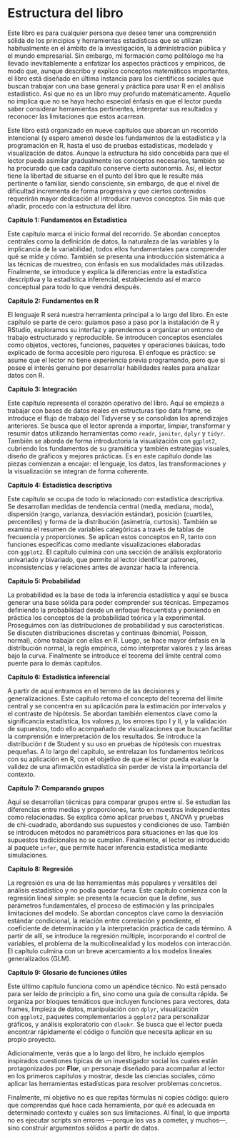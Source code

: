 # Estructura del libro {.unnumbered}

Este libro es para cualquier persona que desee tener una comprensión sólida de los principios y herramientas estadísticas que se utilizan habitualmente en el ámbito de la investigación, la administración pública y el mundo empresarial. Sin embargo, mi formación como politólogo me ha llevado inevitablemente a enfatizar los aspectos prácticos y empíricos, de modo que, aunque describo y explico conceptos matemáticos importantes, el libro está diseñado en última instancia para los científicos sociales que buscan trabajar con una base general y práctica para usar R en el análisis estadístico. Así que no es un libro muy profundo matemáticamente. Aquello no implica que no se haya hecho especial énfasis en que el lector pueda saber considerar herramientas pertinentes, interpretar sus resultados y reconocer las limitaciones que estos acarrean.

Este libro está organizado en nueve capítulos que abarcan un recorrido intencional (y espero ameno) desde los fundamentos de la estadística y la programación en R, hasta el uso de pruebas estadísticas, modelado y visualización de datos. Aunque la estructura ha sido concebida para que el lector pueda asimilar gradualmente los conceptos necesarios, también se ha procurado que cada capítulo conserve cierta autonomía. Así, el lector tiene la libertad de situarse en el punto del libro que le resulte más pertinente o familiar, siendo consciente, sin embargo, de que el nivel de dificultad incrementa de forma progresiva y que ciertos contenidos requerirán mayor dedicación al introducir nuevos conceptos. Sin más que añadir, procedo con la estructura del libro.

**Capítulo 1: Fundamentos en Estadística**

Este capítulo marca el inicio formal del recorrido. Se abordan conceptos centrales como la definición de datos, la naturaleza de las variables y la implicancia de la variabilidad, todos ellos fundamentales para comprender qué se mide y cómo. También se presenta una introducción sistemática a las técnicas de muestreo, con énfasis en sus modalidades más utilizadas. Finalmente, se introduce y explica la diferencias entre la estadística descriptiva y la estadística inferencial, estableciendo así el marco conceptual para todo lo que vendrá después.

**Capítulo 2: Fundamentos en R**

El lenguaje R será nuestra herramienta principal a lo largo del libro. En este capítulo se parte de cero: guiamos paso a paso por la instalación de R y RStudio, exploramos su interfaz y aprendemos a organizar un entorno de trabajo estructurado y reproducible. Se introducen conceptos esenciales como objetos, vectores, funciones, paquetes y operaciones básicas, todo explicado de forma accesible pero rigurosa. El enfoque es práctico: se asume que el lector no tiene experiencia previa programando, pero que sí posee el interés genuino por desarrollar habilidades reales para analizar datos con R.

**Capítulo 3: Integración**

Este capítulo representa el corazón operativo del libro. Aquí se empieza a trabajar con bases de datos reales en estructuras tipo data frame, se introduce el flujo de trabajo del Tidyverse y se consolidan los aprendizajes anteriores. Se busca que el lector aprenda a importar, limpiar, transformar y resumir datos utilizando herramientas como `readr`, `janitor`, `dplyr` y `tidyr`. También se aborda de forma introductoria la visualización con `ggplot2`, cubriendo los fundamentos de su gramática y también estrategias visuales, diseño de gráficos y mejores prácticas. Es en este capítulo donde las piezas comienzan a encajar: el lenguaje, los datos, las transformaciones y la visualización se integran de forma coherente.

**Capítulo 4: Estadística descriptiva**

Este capítulo se ocupa de todo lo relacionado con estadística descriptiva. Se desarrollan medidas de tendencia central (media, mediana, moda), dispersión (rango, varianza, desviación estándar), posición (cuartiles, percentiles) y forma de la distribución (asimetría, curtosis). También se examina el resumen de variables categóricas a través de tablas de frecuencia y proporciones. Se aplican estos conceptos en R, tanto con funciones específicas como mediante visualizaciones elaboradas con `ggplot2`. El capítulo culmina con una sección de análisis exploratorio univariado y bivariado, que permite al lector identificar patrones, inconsistencias y relaciones antes de avanzar hacia la inferencia.

**Capítulo 5: Probabilidad**

La probabilidad es la base de toda la inferencia estadística y aquí se busca generar una base sólida para poder comprender sus técnicas. Empezamos definiendo la probabilidad desde un enfoque frecuentista y poniendo en práctica los conceptos de la probabilidad teórica y la experimental. Proseguimos con las distribuciones de probabilidad y sus características. Se discuten distribuciones discretas y continuas (binomial, Poisson, normal), cómo trabajar con ellas en R. Luego, se hace mayor énfasis en la distribución normal, la regla empírica, cómo interpretar valores z y las áreas bajo la curva. Finalmente se introduce el teorema del límite central como puente para lo demás capítulos.

**Capítulo 6: Estadística inferencial**

A partir de aquí entramos en el terreno de las decisiones y generalizaciones. Este capítulo retoma el concepto del teorema del límite central y se concentra en su aplicación para la estimación por intervalos y el contraste de hipótesis. Se abordan también elementos clave como la significancia estadística, los valores *p*, los errores tipo I y II, y la validación de supuestos, todo ello acompañado de visualizaciones que buscan facilitar la comprensión e interpretación de los resultados. Se introduce la distribución *t* de Student y su uso en pruebas de hipótesis con muestras pequeñas. A lo largo del capítulo, se entrelazan los fundamentos teóricos con su aplicación en R, con el objetivo de que el lector pueda evaluar la validez de una afirmación estadística sin perder de vista la importancia del contexto.

**Capítulo 7: Comparando grupos**

Aquí se desarrollan técnicas para comparar grupos entre sí. Se estudian las diferencias entre medias y proporciones, tanto en muestras independientes como relacionadas. Se explica cómo aplicar pruebas t, ANOVA y pruebas de chi-cuadrado, abordando sus supuestos y condiciones de uso. También se introducen métodos no paramétricos para situaciones en las que los supuestos tradicionales no se cumplen. Finalmente, el lector es introducido al paquete `infer`, que permite hacer inferencia estadística mediante simulaciones.

**Capítulo 8: Regresión**

La regresión es una de las herramientas más populares y versátiles del análisis estadístico y no podía quedar fuera. Este capítulo comienza con la regresión lineal simple: se presenta la ecuación que la define, sus parámetros fundamentales, el proceso de estimación y las principales limitaciones del modelo. Se abordan conceptos clave como la desviación estándar condicional, la relación entre correlación y pendiente, el coeficiente de determinación y la interpretación práctica de cada término. A partir de allí, se introduce la regresión múltiple, incorporando el control de variables, el problema de la multicolinealidad y los modelos con interacción. El capítulo culmina con un breve acercamiento a los modelos lineales generalizados (GLM).

**Capítulo 9: Glosario de funciones útiles**

Este último capítulo funciona como un apéndice técnico. No está pensado para ser leído de principio a fin, sino como una guía de consulta rápida. Se organiza por bloques temáticos que incluyen funciones para vectores, data frames, limpieza de datos, manipulación con `dplyr`, visualización con `ggplot2`, paquetes complementarios a `ggplot2` para personalizar gráficos, y análisis exploratorio con `dlookr`. Se busca que el lector pueda encontrar rápidamente el código o función que necesita aplicar en su propio proyecto.

Adicionalmente, verás que a lo largo del libro, he incluido ejemplos inspirados cuestiones típicas de un investigador social los cuales están protagonizados por **Flor**, un personaje diseñado para acompañar al lector en los primeros capítulos y mostrar, desde las ciencias sociales, cómo aplicar las herramientas estadísticas para resolver problemas concretos.

Finalmente, mi objetivo no es que repitas fórmulas ni copies código: quiero que comprendas qué hace cada herramienta, por qué es adecuada en determinado contexto y cuáles son sus limitaciones. Al final, lo que importa no es ejecutar scripts sin errores —porque los vas a cometer, y muchos—, sino construir argumentos sólidos a partir de datos.
